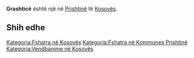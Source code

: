 {{Fshat në 
 | Emri                = Grashticë
 | EmriAlt                = 
 | NAME_SHORT_FORM=      
 | NAME_GENERIC=      
 | NAME_SORT_NAME_RO=      GRASHTICE
 | FULL_NAME_RO = Grashticë
 | FULL_NAME_ND_RO=Grashtice
 | SORT_NAME_RG=GRASHTICE
 | FULL_NAME_RG=Grashticë
 | FULL_NAME_ND_RG=Grashtice
 | SRP_NAME_SHORT_FORM=      
 | SRP_NAME_GENERIC=      
 | SRP_NAME_SORT_NAME_RO=      
 | SRP_FULL_NAME_RO = 
 | SRP_FULL_NAME_ND_RO=
 | SRP_SORT_NAME_RG=
 | SRP_FULL_NAME_RG=
 | SRP_FULL_NAME_ND_RG=
 | Emri (Rasa dhanore) = 
 | Figura              = 
 | Shteti              = Kosovo
 | Komuna              = Prishtinë
 | Kodi postar         = 
 | Sipërfaqja          = 

 | Popullsia           = 

 | Regj. i popullsisë  = 
 | Dend. e popullsisë  = 
 | Faqja zyrtare       = 
 <!--- Koordinatat ----> 
 | Gjerësia            = 42.705
 | Gjatësia            = 21.258889
 | Lartësia            = 
}}
'''Grashticë''' është një [[]] në [[Prishtinë]] të [[Kosovës]].

<!-- == Gjeografia == -->
<!-- == Historia == -->
<!-- == Demografia == -->
== Shih edhe ==
{{Komuna Prishtinë}}
{{Kosovo-Administrata-Cung}}

[[Kategoria:Fshatra në Kosovës]]
[[Kategoria:Fshatra në Kommunes Prishtinë]]
[[Kategoria:Vendbanime në Kosovës]]
